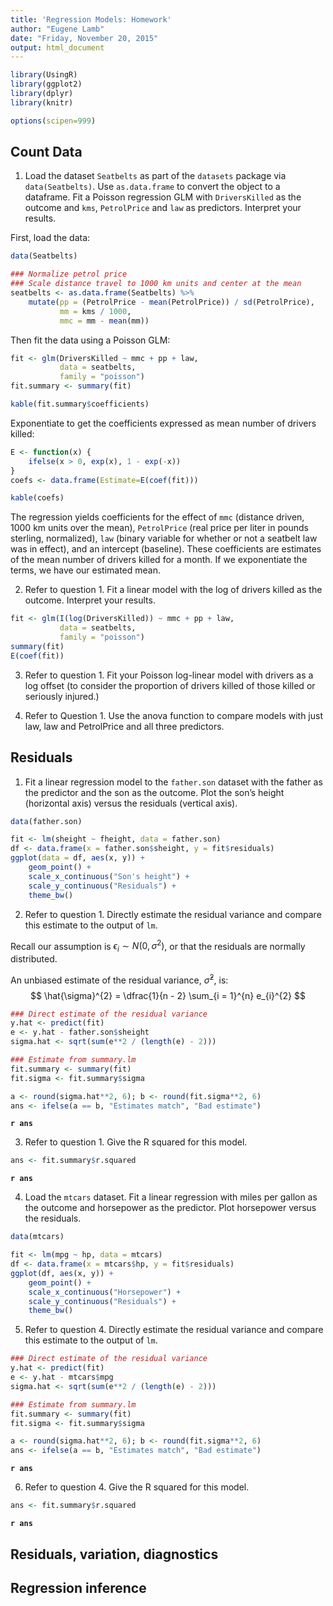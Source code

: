 ```yaml
---
title: 'Regression Models: Homework'
author: "Eugene Lamb"
date: "Friday, November 20, 2015"
output: html_document
---
```


```r
library(UsingR)
library(ggplot2)
library(dplyr)
library(knitr)

options(scipen=999)
```

## Count Data

1. Load the dataset `Seatbelts` as part of the `datasets` package via `data(Seatbelts)`. Use `as.data.frame` to convert the object to a dataframe. Fit a Poisson regression GLM with `DriversKilled` as the outcome and `kms`, `PetrolPrice` and `law` as predictors. Interpret your results.

First, load the data:
```r
data(Seatbelts)

### Normalize petrol price
### Scale distance travel to 1000 km units and center at the mean
seatbelts <- as.data.frame(Seatbelts) %>%
    mutate(pp = (PetrolPrice - mean(PetrolPrice)) / sd(PetrolPrice),
           mm = kms / 1000,
           mmc = mm - mean(mm))
```

Then fit the data using a Poisson GLM:
```r
fit <- glm(DriversKilled ~ mmc + pp + law,
           data = seatbelts,
           family = "poisson")
fit.summary <- summary(fit)

kable(fit.summary$coefficients)
```

Exponentiate to get the coefficients expressed as mean number of drivers killed:
```r
E <- function(x) {
    ifelse(x > 0, exp(x), 1 - exp(-x))
}
coefs <- data.frame(Estimate=E(coef(fit)))

kable(coefs)
```

The regression yields coefficients for the effect of `mmc` (distance driven, 1000 km units over the mean), `PetrolPrice` (real price per liter in pounds sterling, normalized), `law` (binary variable for whether or not a seatbelt law was in effect), and an intercept (baseline).  These coefficients are estimates of the mean number of drivers killed for a month.  If we exponentiate the terms, we have our estimated mean. 

2. Refer to question 1. Fit a linear model with the log of drivers killed as the outcome. Interpret your results.

```r
fit <- glm(I(log(DriversKilled)) ~ mmc + pp + law,
           data = seatbelts,
           family = "poisson")
summary(fit)
E(coef(fit))
```

3. Refer to question 1. Fit your Poisson log-linear model with drivers as a log offset (to consider the proportion of drivers killed of those killed or seriously injured.)

4. Refer to Question 1. Use the anova function to compare models with just law, law and PetrolPrice and all three predictors.

## Residuals

1. Fit a linear regression model to the `father.son` dataset with the father as the predictor and the son as the outcome. Plot the son's height (horizontal axis) versus the residuals (vertical axis).

```r
data(father.son)

fit <- lm(sheight ~ fheight, data = father.son)
df <- data.frame(x = father.son$sheight, y = fit$residuals)
ggplot(data = df, aes(x, y)) + 
    geom_point() +
    scale_x_continuous("Son's height") +
    scale_y_continuous("Residuals") +
    theme_bw()
```

2. Refer to question 1. Directly estimate the residual variance and compare this estimate to the output of `lm`.

Recall our assumption is $\epsilon_{i} \sim N(0,\sigma^{2})$, or that the residuals are normally distributed.

An unbiased estimate of the residual variance, $\hat{\sigma}^{2}$, is:
$$
\hat{\sigma}^{2} = \dfrac{1}{n - 2} \sum_{i = 1}^{n} e_{i}^{2} 
$$

```r
### Direct estimate of the residual variance
y.hat <- predict(fit)
e <- y.hat - father.son$sheight
sigma.hat <- sqrt(sum(e**2 / (length(e) - 2)))

### Estimate from summary.lm 
fit.summary <- summary(fit)
fit.sigma <- fit.summary$sigma

a <- round(sigma.hat**2, 6); b <- round(fit.sigma**2, 6)
ans <- ifelse(a == b, "Estimates match", "Bad estimate")
```
**`r ans`**

3. Refer to question 1. Give the R squared for this model.

```r
ans <- fit.summary$r.squared
```
**`r ans`**

4. Load the `mtcars` dataset. Fit a linear regression with miles per gallon as the outcome and horsepower as the predictor. Plot horsepower versus the residuals.

```r
data(mtcars)

fit <- lm(mpg ~ hp, data = mtcars)
df <- data.frame(x = mtcars$hp, y = fit$residuals)
ggplot(df, aes(x, y)) +
    geom_point() +
    scale_x_continuous("Horsepower") +
    scale_y_continuous("Residuals") +
    theme_bw()
```

5. Refer to question 4. Directly estimate the residual variance and compare this estimate to the output of `lm`.

```r
### Direct estimate of the residual variance
y.hat <- predict(fit)
e <- y.hat - mtcars$mpg
sigma.hat <- sqrt(sum(e**2 / (length(e) - 2)))

### Estimate from summary.lm 
fit.summary <- summary(fit)
fit.sigma <- fit.summary$sigma

a <- round(sigma.hat**2, 6); b <- round(fit.sigma**2, 6)
ans <- ifelse(a == b, "Estimates match", "Bad estimate")
```
**`r ans`**

6. Refer to question 4. Give the R squared for this model.

```r
ans <- fit.summary$r.squared
```
**`r ans`**

## Residuals, variation, diagnostics


## Regression inference



